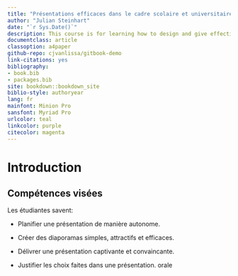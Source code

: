 ```yaml
---
title: "Présentations efficaces dans le cadre scolaire et universitaire"
author: "Julian Steinhart"
date: "`r Sys.Date()`"
description: This course is for learning how to design and give effective presentations.
documentclass: article
classoption: a4paper
github-repo: cjvanlissa/gitbook-demo
link-citations: yes
bibliography:
- book.bib
- packages.bib
site: bookdown::bookdown_site
biblio-style: authoryear
lang: fr
mainfont: Minion Pro
sansfont: Myriad Pro
urlcolor: teal
linkcolor: purple
citecolor: magenta
---
```


# Introduction

## Compétences visées

Les étudiantes savent:

-   Planifier une présentation de manière autonome.

-   Créer des diaporamas simples, attractifs et efficaces.

-   Délivrer une présentation captivante et convaincante.

-   Justifier les choix faites dans une présentation. orale
